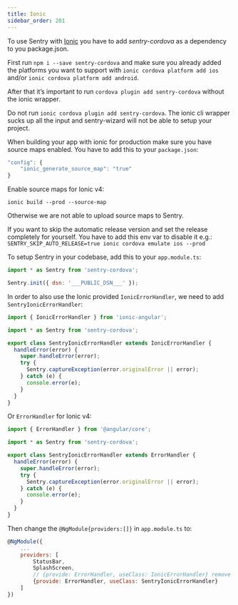 ```yaml
---
title: Ionic
sidebar_order: 201
---
```

To use Sentry with [Ionic](https://ionicframework.com/) you have to add _sentry-cordova_ as a dependency to you package.json.

First run `npm i --save sentry-cordova` and make sure you already added the platforms you want to support with `ionic cordova platform add ios` and/or `ionic cordova platform add android`.

After that it’s important to run `cordova plugin add sentry-cordova` without the ionic wrapper.

<Alert level="warning" title="Warning"><markdown>

Do not run `ionic cordova plugin add sentry-cordova`. The ionic cli wrapper sucks up all the input and sentry-wizard will not be able to setup your project.

</markdown></Alert>


When building your app with ionic for production make sure you have source maps enabled. You have to add this to your `package.json`:

```javascript
"config": {
    "ionic_generate_source_map": "true"
}
```
Enable source maps for Ionic v4:

```
ionic build --prod --source-map
```

Otherwise we are not able to upload source maps to Sentry.

<Alert level="warning" title="Warning"><markdown>

If you want to skip the automatic release version and set the release completely for yourself. You have to add this env var to disable it e.g.: `SENTRY_SKIP_AUTO_RELEASE=true ionic cordova emulate ios --prod`

</markdown></Alert>


To setup Sentry in your codebase, add this to your `app.module.ts`:

```javascript
import * as Sentry from 'sentry-cordova';

Sentry.init({ dsn: '___PUBLIC_DSN___' });
```

In order to also use the Ionic provided `IonicErrorHandler`, we need to add `SentryIonicErrorHandler`:

```javascript
import { IonicErrorHandler } from 'ionic-angular';

import * as Sentry from 'sentry-cordova';

export class SentryIonicErrorHandler extends IonicErrorHandler {
  handleError(error) {
    super.handleError(error);
    try {
      Sentry.captureException(error.originalError || error);
    } catch (e) {
      console.error(e);
    }
  }
}
```

Or `ErrorHandler` for Ionic v4:

```javascript
import { ErrorHandler } from '@angular/core';

import * as Sentry from 'sentry-cordova';

export class SentryIonicErrorHandler extends ErrorHandler {
  handleError(error) {
    super.handleError(error);
    try {
      Sentry.captureException(error.originalError || error);
    } catch (e) {
      console.error(e);
    }
  }
}
```

Then change the `@NgModule{providers:[]}` in `app.module.ts` to:

```javascript
@NgModule({
    ...
    providers: [
        StatusBar,
        SplashScreen,
        // {provide: ErrorHandler, useClass: IonicErrorHandler} remove this, add next line (for Ionic 4 this line doen't exist by default)
        {provide: ErrorHandler, useClass: SentryIonicErrorHandler}
    ]
})
```
